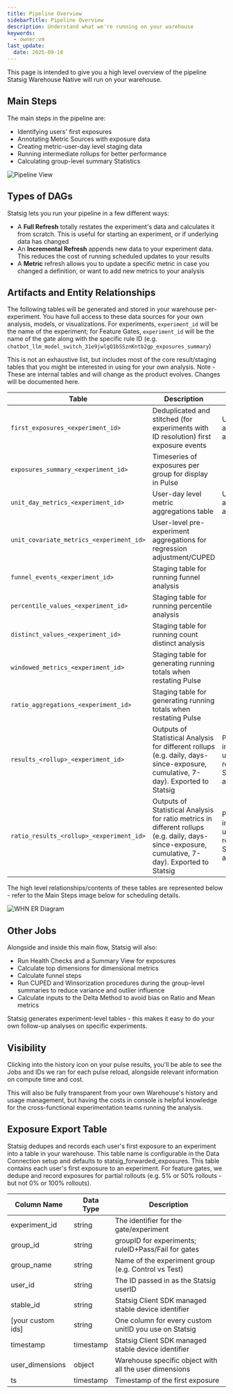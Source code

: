 ```yaml
---
title: Pipeline Overview
sidebarTitle: Pipeline Overview
description: Understand what we're running on your warehouse
keywords:
  - owner:vm
last_update:
  date: 2025-09-18
---
```


This page is intended to give you a high level overview of the pipeline Statsig Warehouse Native will run on your warehouse.

## Main Steps

The main steps in the pipeline are:

- Identifying users' first exposures
- Annotating Metric Sources with exposure data
- Creating metric-user-day level staging data
- Running intermediate rollups for better performance
- Calculating group-level summary Statistics

<Frame>
  <img src="https://user-images.githubusercontent.com/102695539/264113011-b0bdf1af-3ec6-4770-aabd-35f948ea842d.png" alt="Pipeline View" />
</Frame>

## Types of DAGs

Statsig lets you run your pipeline in a few different ways:

- A **Full Refresh** totally restates the experiment's data and calculates it from scratch. This is useful for starting an experiment, or if underlying data has changed
- An **Incremental Refresh** appends new data to your experiment data. This reduces the cost of running scheduled updates to your results
- A **Metric** refresh allows you to update a specific metric in case you changed a definition, or want to add new metrics to your analysis

## Artifacts and Entity Relationships

The following tables will be generated and stored in your warehouse per-experiment. You have full access to these data sources for your own analysis, models, or visualizations. For experiments, `experiment_id` will be the name of the experiment; for Feature Gates, `experiment_id` will be the name of the gate along with the specific rule ID (e.g. `chatbot_llm_model_switch_31e9jwlgO1bSSznKntb2gp_exposures_summary`)

This is not an exhaustive list, but includes most of the core result/staging tables that you might be interested in using for your own analysis. Note - These are internal tables and will change as the product evolves. Changes will be documented here. 

| Table                                                           | Description                                                                                                                     | Notes                                                      |
| --------------------------------------------------------------- | ------------------------------------------------------------------------------------------------------------------------------- | ---------------------------------------------------------- |
| `first_exposures_<experiment_id>`                               | Deduplicated and stitched (for experiments with ID resolution) first exposure events                                            | Useful for ad-hoc analysis                                 |
| `exposures_summary_<experiment_id>`                             | Timeseries of exposures per group for display in Pulse                                                                          |                                                            |
| `unit_day_metrics_<experiment_id>`                              | User-day level metric aggregations table                                                                                        | Useful for ad-hoc analysis                                 |
| `unit_covariate_metrics_<experiment_id>`                        | User-level pre-experiment aggregations for regression adjustment/CUPED                                                          |                                                            |
| `funnel_events_<experiment_id>`                                | Staging table for running funnel analysis                                                                                       |                                                            |
| `percentile_values_<experiment_id>`                                | Staging table for running percentile analysis                                                                               |                                                            |
| `distinct_values_<experiment_id>`                               |Staging table for running count distinct analysis                                                                               |                                                            |
| `windowed_metrics_<experiment_id>`                              | Staging table for generating running totals when restating Pulse                                                                |                                                            |
| `ratio_aggregations_<experiment_id>`                              | Staging table for generating running totals when restating Pulse                                                                |                                                            |
| `results_<rollup>_<experiment_id>`                            | Outputs of Statistical Analysis for different rollups (e.g. daily, days-since-exposure, cumulative, 7-day). Exported to Statsig | Pulse inputs - useful for replicating Statistical analysis |
| `ratio_results_<rollup>_<experiment_id>`                      | Outputs of Statistical Analysis for ratio metrics in different rollups (e.g. daily, days-since-exposure, cumulative, 7-day). Exported to Statsig | Pulse inputs - useful for replicating Statistical analysis |


The high level relationships/contents of these tables are represented below - refer to the Main Steps image below for scheduling details.

<Frame>
  <img src="https://github.com/statsig-io/docs/assets/102695539/120eb9ed-fe35-4a66-8acd-cbcd819a2bdf" alt="WHN ER Diagram" />
</Frame>

## Other Jobs

Alongside and inside this main flow, Statsig will also:

- Run Health Checks and a Summary View for exposures
- Calculate top dimensions for dimensional metrics
- Calculate funnel steps
- Run CUPED and Winsorization procedures during the group-level summaries to reduce variance and outlier influence
- Calculate inputs to the Delta Method to avoid bias on Ratio and Mean metrics

Statsig generates experiment-level tables - this makes it easy to do your own follow-up analyses on specific experiments.

## Visibility

Clicking into the history icon on your pulse results, you'll be able to see the Jobs and IDs we ran for each pulse reload, alongside relevant information on compute time and cost.

This will also be fully transparent from your own Warehouse's history and usage management, but having the costs in console is helpful knowledge for the cross-functional experimentation teams running the analysis.


## Exposure Export Table
Statsig dedupes and records each user's first exposure to an experiment into a table in your warehouse. This table name is configurable in the Data Connection setup and defaults to statsig_forwarded_exposures. This table contains each user's first exposure to an experiment. For feature gates, we dedupe and record exposures for partial rollouts (e.g. 5% or 50% rollouts - but not 0% or 100% rollouts).

| Column Name             | Data Type | Description                                                                                   |
| ----------------------- | --------- | --------------------------------------------------------------------------------------------- |
| experiment_id           | string    | The identifier for the gate/experiment                                                        |
| group_id				        | string    | groupID for experiments; ruleID+Pass/Fail for gates                                           |
| group_name  		        | string    | Name of the experiment group (e.g. Control vs Test)                                           |
| user_id                 | string    | The ID passed in as the Statsig userID                                                        |
| stable_id               | string    | Statsig Client SDK managed stable device identifier                                           |
| \[your custom ids]       | string    | One column for every custom unitID you use on Statsig                                        |
| timestamp               | timestamp | Statsig Client SDK managed stable device identifier                                           |
| user_dimensions         | object    | Warehouse specific object with all the user dimensions                                        |
| ts                      | timestamp | Timestamp of the first exposure                                                               |

